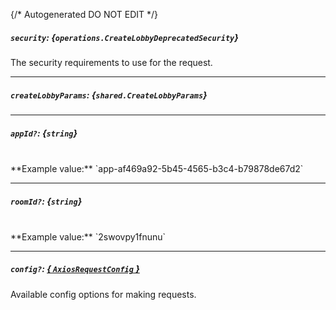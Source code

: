 {/* Autogenerated DO NOT EDIT  */}

##### `security`: *{`operations.CreateLobbyDeprecatedSecurity`}*
The security requirements to use for the request.
<Collapsible>
    <CreateLobbyDeprecatedSecurity/>
</Collapsible>

---
##### `createLobbyParams`: *{`shared.CreateLobbyParams`}*
<Collapsible>
    <CreateLobbyParams/>
</Collapsible>

---
##### `appId?`: *{`string`}*
<br/>
**Example value:** `app-af469a92-5b45-4565-b3c4-b79878de67d2`

---
##### `roomId?`: *{`string`}*
<br/>
**Example value:** `2swovpy1fnunu`

---
##### `config?`: [*{ `AxiosRequestConfig` }*](https://axios-http.com/docs/req_config)
Available config options for making requests.


